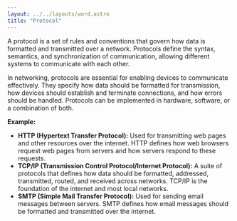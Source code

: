```yaml
---
layout: ../../layouts/word.astro
title: "Protocol"
---
```

A protocol is a set of rules and conventions that govern how data is formatted and transmitted over a network. Protocols define the syntax, semantics, and synchronization of communication, allowing different systems to communicate with each other.

In networking, protocols are essential for enabling devices to communicate effectively. They specify how data should be formatted for transmission, how devices should establish and terminate connections, and how errors should be handled. Protocols can be implemented in hardware, software, or a combination of both.

**Example:**
- **HTTP (Hypertext Transfer Protocol):** Used for transmitting web pages and other resources over the internet. HTTP defines how web browsers request web pages from servers and how servers respond to these requests.
- **TCP/IP (Transmission Control Protocol/Internet Protocol):** A suite of protocols that defines how data should be formatted, addressed, transmitted, routed, and received across networks. TCP/IP is the foundation of the internet and most local networks.
- **SMTP (Simple Mail Transfer Protocol):** Used for sending email messages between servers. SMTP defines how email messages should be formatted and transmitted over the internet.